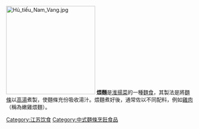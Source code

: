 [[File:Hủ_tiếu_Nam_Vang.jpg|240px]]
'''煨麵'''是[[淮揚菜|淮揚菜]]的一種[[麵食|麵食]]，其製法是將[[麵條|麵條]]以[[高湯|高湯]]煮製，使麵條充份吸收湯汁。煨麵煮好後，通常佐以不同配料，例如[[雞肉|雞肉]]（稱為嫩雞煨麵）。

{{food-stub}}

[[Category:江苏饮食|Category:江苏饮食]]
[[Category:中式麵條烹飪食品|Category:中式麵條烹飪食品]]